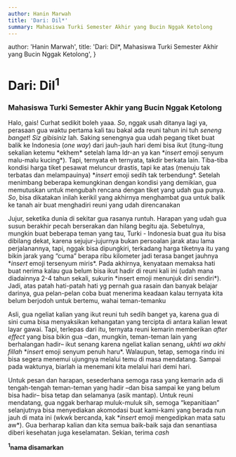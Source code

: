 ```yaml
---
author: Hanin Marwah
title: 'Dari: Dil*'
summary: Mahasiswa Turki Semester Akhir yang Bucin Nggak Ketolong
---
```



  author: 'Hanin Marwah',
  title: 'Dari: Dil*, Mahasiswa Turki Semester Akhir yang Bucin Nggak Ketolong',
}

<H1 style={{position: 'relative'}}>Dari: Dil<sup style={{fontSize: '16px', position: 'absolute', }}>1</sup></H1>


### Mahasiswa Turki Semester Akhir yang Bucin Nggak Ketolong

Halo, gais! Curhat sedikit boleh yaaa. _So_, nggak usah ditanya lagi ya, perasaan gua waktu pertama kali tau bakal ada reuni tahun ini tuh _seneng banget_! _Siz gibisiniz_ lah. Saking senengnya gua udah pegang tiket buat balik ke Indonesia (_one way_) dari jauh-jauh hari demi bisa ikut (itung-itung sekalian ketemu \*ekhem\* setelah lama ldr-an ya kan \*_insert_ emoji senyum malu-malu kucing\*). Tapi, ternyata eh ternyata, takdir berkata lain. Tiba-tiba kondisi harga tiket pesawat meluncur drastis, tapi ke atas (menuju tak terbatas dan melampauinya) \*_insert_ emoji sedih tak terbendung\*. Setelah menimbang beberapa kemungkinan dengan kondisi yang demikian, gua memutuskan untuk mengubah rencana dengan tiket yang udah gua punya. _So_, bisa dikatakan inilah kerikil yang akhirnya menghambat gua untuk balik ke tanah air buat menghadiri reuni yang udah direncanakan

Jujur, seketika dunia di sekitar gua rasanya runtuh. Harapan yang udah gua susun berakhir pecah berserakan dan hilang begitu aja. Sebetulnya, mungkin buat beberapa teman yang tau, Turki - Indonesia buat gua itu bisa dibilang dekat, karena sejujur-jujurnya bukan persoalan jarak atau lama perjalanannya, tapi, nggak bisa dipungkiri, terkadang harga tiketnya itu yang bikin jarak yang “cuma” berapa ribu kilometer jadi terasa banget jauhnya \*_insert_ emoji tersenyum miris\*. Pada akhirnya, kenyataan memaksa hati buat nerima kalau gua belum bisa ikut hadir di reuni kali ini (udah mana diadainnya 2-4 tahun sekali, sukurin \*insert emoji menunjuk diri sendiri\*). Jadi, atas patah hati-patah hati yg pernah gua rasain dan banyak belajar darinya, gua pelan-pelan coba buat menerima keadaan kalau ternyata kita belum berjodoh untuk bertemu, wahai teman-temanku

Asli, gua ngeliat kalian yang ikut reuni tuh sedih banget ya, karena gua di sini cuma bisa menyaksikan kehangatan yang tercipta di antara kalian lewat layar gawai. Tapi, terlepas dari itu, ternyata reuni kemarin memberikan _after effect_ yang bisa bikin gua –dan, mungkin, teman-teman lain yang berhalangan hadir– ikut senang karena ngeliat kalian senang, _ukhti wa akhi fillah_ \*_insert_ emoji senyum penuh haru\*. Walaupun, tetap, semoga rindu ini bisa segera menemui ujungnya melalui temu di masa mendatang. Sampai pada waktunya, biarlah ia menemani kita melalui hari demi hari.

Untuk pesan dan harapan, sesederhana semoga rasa yang kemarin ada di tengah-tengah teman-teman yang hadir –dan bisa sampai ke yang belum bisa hadir– bisa tetap dan selamanya (asik mantap). Untuk reuni mendatang, gua nggak berharap muluk-muluk sih, semoga “kepanitiaan” selanjutnya bisa menyediakan akomodasi buat kami-kami yang berada nun jauh di mata ini (wkwk bercanda, kak \*_insert_ emoji mengedipkan mata satu aw\*). Gua berharap kalian dan kita semua baik-baik saja dan senantiasa diberi kesehatan juga keselamatan. Sekian, terima _cash_

**<sup>1</sup>nama disamarkan**


